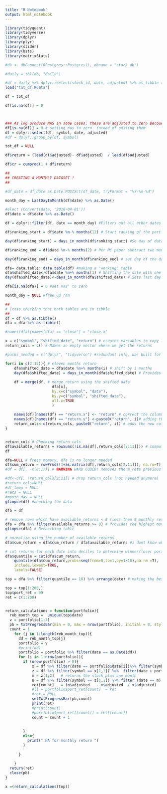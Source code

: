 ```yaml
---
title: "R Notebook"
output: html_notebook
---
```


```r
library(tidyquant)
library(tidyverse)
library(dplyr)
library(plyr)
library(slider)
library(bsts)
library(matrixStats)
```

```r
#db <- dbConnect(RPostgres::Postgres(), dbname = "stock_db")

#daily = tbl(db, "daily")

#df = daily %>% dplyr::select(stock_id, date, adjusted) %>% as_tibble ()# connecting to db 
load("tot_df.Rdata")

df = tot_df

df[is.na(df)] = 0 



### As log produce NAS in some cases, these are adjusted to zero Becoue the NAs' are linked to stock being delisted etc
df[is.na(df)] = 0 # setting nas to zero  intead of omiting them
df = dplyr::select(df, symbol, date, adjusted)
#df = dplyr::group_by(df, symbol) 

tot_df = NULL
```

```r
df$return = (lead(df$adjusted)- df$adjusted)  / lead(df$adjusted)

df$cr = cumprod(1 + df$return)
```


```r
##
## CREATING A MONTHLY DATASET ! 
##

#df_date = df_date as.Date.POSIXct(df_date, tryFormat = "%Y-%m-%d")

month_day = LastDayInMonth(df$date) %>% as.Date()

#elect (Convert(date, '2018-04-01'))
df$date = df$date %>% as.Date()

df = dplyr::filter(df, date == month_day) #Filters out all other dates for the month except last one

df$ranking_start = df$date %m-% months(12) # Start ranking of the portf, -12 months (as per MC paper)

day(df$ranking_start) = days_in_month(df$ranking_start) #Se day of data to last day of month

df$ranking_end = df$date %m-% months(2) # Per MC paper subtract two months

day(df$ranking_end) = days_in_month(df$ranking_end) # set day of the date = last day of the month

dfa= data.table::data.table(df) #making a "working" table
dfa$shifted_date<-dfa$date %m+% months(1) # Shifting the date with one month      
day(dfa$shifted_date)<-days_in_month(dfa$shifted_date) # Sets last day of months to shifted month  

dfa[is.na(dfa)] = 0 #set nas' to zero

month_day = NULL #free up ram
```

```r

##
# Cross checking that both tables are in tibble
##
df = df %>% as.tibble()
dfa = dfa %>% as.tibble()

#names(dfa)[names(dfa) == "close"] = "close.x"

x = c("symbol", "shifted_date", "return") # creates variables to copy later  
return_cols = c() # Makes an empty vector where we get the returns 

#packs_needed = c("dplyr", "tidyverse") #redundant info, was built for foreach loop

for(i in c(2:12)){ # eleven months return 
    dfa$shifted_date = dfa$date %m+% months(i) # shift by i months
    day(dfa$shifted_date) = days_in_month(dfa$shifted_date) # Provides shift date with end of month
    
    df = merge(df, # merge return using the shifted date
                     dfa[x],
                     by.x=c("symbol", "date"),
                     by.y=c("symbol", "shifted_date"),
                     all.x=TRUE
                     )
    
    names(df)[names(df) == "return.x"] <- "return" # correct the column names
    names(df)[names(df) == "return.y"] <-paste0("return", i)# adding the roling returns for months  
    return_cols<-c(return_cols, paste0("return", i)) # adds the new cols in a list to remove from set later
}


return_cols # Checking return cols 
df$available_returns = rowSums(!is.na(df[,return_cols[2:11]])) # compute number of available returns
df

dfa=NULL # frees memory, dfa is no longer needed  
df$cum_return = rowProds(1+as.matrix(df[,return_cols[2:11]]), na.rm=T) # compute cumulative product
#df = df[, -c(8:17)] # WARNING HARD CODED! Removes the m_rets previously calculated  

#df<-df[, !return_cols[2:11]] # drop return_cols (not needed anymore)
#return_cols=NULL
#df_temp = NULL
#rets = NULL
#month_day = NULL
glimpse(df) #checking the data
```

```r
dfa = df

# remove rows which have available_returns < 8 (less then 8 monthly return within the search)
dfa = dfa %>% filter(available_returns >= 8) # Provides the highest momentum stocks 
glimpse(dfa) # Rechecking table 

# normalize using the number of available returns
dfa$cum_return = dfa$cum_return / dfa$available_returns #i dont know why this is here

# cut returns for each date into deciles to determine winner/loser portfolios
dfa$quantile = cut(dfa$cum_return,
    quantile(dfa$cum_return,probs=seq(from=0,to=1,by=1/10),na.rm =T),
    include.lowest=TRUE, 
    labels=FALSE)
```

```r
top = dfa %>% filter(quantile == 10) %>% arrange(date) # making the best performance portf 

top = top[1:200,]
top$port_ret = 99
ret = c(1:200)


return_calculations = function(portfolio){
  reb_month_top =  unique(top$date)
  v = portfolio[1:3]
  pb = txtProgressBar(min = 0, max = nrow(portfolio), initial = 0, style = 3)
  count = 1
    for (j in 1:length(reb_month_top)){
      dd = reb_month_top[j]
      portfolio = v
      #print(dd)
      portfolio = portfolio %>% filter(date == as.Date(dd))
      for (i in 1:nrow(portfolio)){
        if (nrow(portfolio) > 0){ 
            x = df %>% filter(date == portfolio$date[i])%>% filter(symbol == portfolio$symbol[i])# The specific stock to invest in. 
            z = df %>% filter(symbol == x[1,1]) %>%  filter(date > portfolio[i,2])
            m = z[1,2]   # returns the stock plus one month 
            n = df %>% filter(symbol == z[1,1]) %>% filter (date == m) # locates the return for this stock
            ret[count]   = (n$adjusted   - x$adjusted  / x$adjusted)
            #ll = portfolio$port_ret[count]  = ret 
            #ret = NULL
            setTxtProgressBar(pb,count)
            print(ret)
            #print(count)
            #portfolio$port_ret[[count]] = ret[[count]] 
            count = count + 1
            
            
        }
        else{
          print(" NA for monthly return ")
        }
        
      }
     
    }
  return(ret)
  close(pb)
}

x =(return_calculations(top))

```

